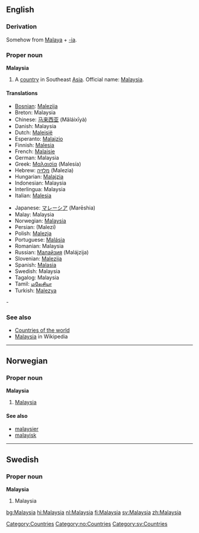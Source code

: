 ==English==
===Derivation===
Somehow from [[Malaya]] + [[-ia]].

===Proper noun===
{{wikipedia}}
'''Malaysia'''

#A [[country]] in Southeast [[Asia]]. Official name: [[w:Malaysia|Malaysia]].

====Translations====
{{top}}
*[[Bosnian]]: [[Malezija]] {{f}}
*Breton: Malaysia
*Chinese: [[马来西亚]] (Mǎláixīyà)
*Danish: Malaysia
*Dutch: [[Maleisië]]
*Esperanto: [[Malajzio]]
*Finnish: [[Malesia]]
*French: [[Malaisie]] {{f}}
*German: Malaysia
*Greek: [[Μαλαισία]] (Malesía) {{f}}
*Hebrew: [[מלזיה]] (Malezia)
*Hungarian: [[Malajzia]]
*Indonesian: Malaysia
*Interlingua: Malaysia
*Italian: [[Malesia]]
{{mid}}
*Japanese: [[マレーシア]] (Marēshia)
*Malay: Malaysia
*Norwegian: [[#Norwegian|Malaysia]]
*Persian: {{FAchar|[[مالزي]]}} (Malezi)
*Polish: [[Malezja]]
*Portuguese: [[Malásia]]
*Romanian: Malaysia {{f}}
*Russian: [[Малайзия]] (Malájzija) {{f}}
*Slovenian: [[Malezija]] {{f}}
*Spanish: [[Malasia]] {{f}}
*Swedish: Malaysia
*Tagalog: Malaysia
*Tamil: [[மலேசியா]]
*Turkish: [[Malezya]]
{{bottom}}-

===See also===
* [[Countries of the world]]
* [[w:Malaysia|Malaysia]] in Wikipedia

[[Category:Countries]]


----
==Norwegian==
===Proper noun===
[[Category:no:Countries]]
'''Malaysia'''
#[[#English|Malaysia]]
====See also====
*[[malaysier]]
*[[malayisk]]


----
==Swedish==
===Proper noun===
'''Malaysia'''
#Malaysia

[[Category:sv:Countries]]

[[bg:Malaysia]]
[[hi:Malaysia]]
[[nl:Malaysia]]
[[fi:Malaysia]]
[[sv:Malaysia]]
[[zh:Malaysia]]